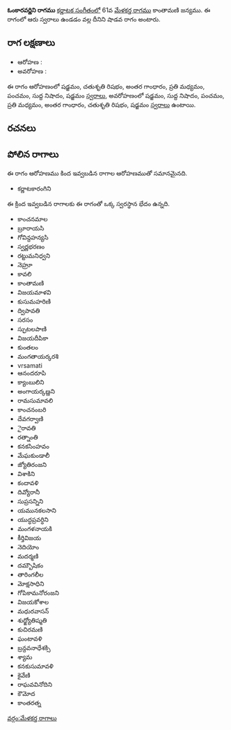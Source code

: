 {{Infobox ragam
	| name          	= ఓంకారవర్ణిని
	| synonym	    	= 
	| mela          	= 
	| chakra        	= 
	| janaka        	= 
	| type          	= శాడవ
	| arohanam      	= {{svaraC|S|R2|G3|M2|P|N1|S'}} 
	| avarohanam    	= {{svaraC|S'|N1|P|M2|G3|R2|S}}
	| jeeva         	=
	| chhaya        	=
	| nyasa         	=
	| vishesha      	= 
	| equivalent  		= 
}}
{{కర్ణాటక సంగీత రాగాలు}}
'''ఓంకారవర్ణిని రాగము''' [[కర్ణాటక సంగీతం]]లో 61వ [[మేళకర్త రాగము]] కాంతామణి జన్యము.  ఈ రాగంలో ఆరు స్వరాలు ఉండడం వల్ల దీనిని షాడవ రాగం అంటారు.


==రాగ లక్షణాలు==


* ఆరోహణ : {{svaraC|S|R2|G3|M2|P|N1|S'}} 
* అవరోహణ : {{svaraC|S'|N1|P|M2|G3|R2|S}}

ఈ రాగం ఆరోహణంలో షడ్జమం, చతుశృతి రిషభం, అంతర గాంధారం, ప్రతి మధ్యమం, పంచమం, సుద్ద నిషాదం, షడ్జమం [[స్వరాలు]], అవరోహణంలో షడ్జమం, సుద్ద నిషాదం, పంచమం, ప్రతి మధ్యమం, అంతర గాంధారం, చతుశృతి రిషభం, షడ్జమం [[స్వరాలు]] ఉంటాయి.

==రచనలు==



==పోలిన రాగాలు==
ఈ రాగం ఆరోహణము కింద ఇవ్వబడిన రాగాల ఆరోహణముతో సమానమైనది.
* కర్ణాటకారంగిని

ఈ క్రింద ఇవ్వబడిన రాగాలకు ఈ రాగంతో ఒక్క స్వరస్థాన భేదం ఉన్నది.
* కాంచనమాల
* బ్రూరాయసి
* గోవిన్దహన్యసి
* స్వర్ణభరణం
* రట్టుమనిధ్వని
* నెహ్రూ
* కావలి
* కాంతామణి
* విజయమాళవి
* కుసుమహరిణి
* ద్విపావతి
* సరసం
* స్ఫుటలపాణి
* విజయదీపికా
* కుంతలం
* మంగతాయర్కరశి
* vrsamati
* ఆనందరూపి
* క్యాంబులిని
* అంగాయర్కణ్ణని
* రామసుమావలి
* కాంచనంబరి
* దేవగర్వాణి
* ైరావతి
* రత్నాంతి
* కనకసింహవం
* మేఘకుండాలీ
* జ్యోతిరంజని
* విశాకిని
* కందావళి
* దివ్యోరానీ
* సుప్రసన్నిని
* యమునకలసాని
* యుద్ధప్రవర్ధిని
* మంగళనాయకి
* కీర్తివిజయ
* నెదియోం
* మదర్మణి
* దమ్బౌషికం
* తారింగలీల
* మోక్షసాధిని
* గోపికామనోరంజని
* విజయకోశాల
* మధురవాసన్
* శుధ్జ్యోతిష్మతి
* కుచిరమణి
* ఘంటావళి
* బ్రన్దవనాధేశక్సి
* శ్యామ
* కనకుసుమావళి
* కైవేణి
* రాఘవవినోదిని
* కౌమోద
* కాంతరత్న



[[వర్గం:మేళకర్త రాగాలు]]